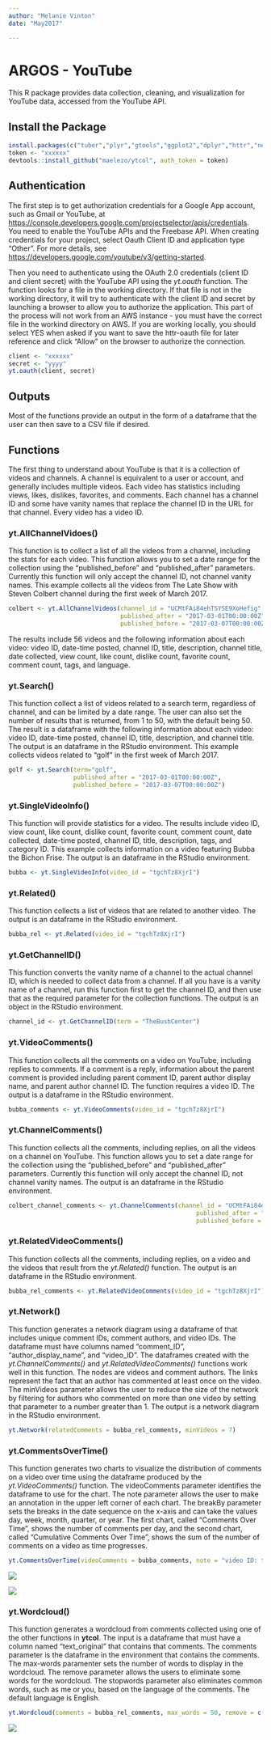 ```yaml
---
author: "Melanie Vinton"
date: "May2017"

---
```


# ARGOS - YouTube

This R package provides data collection, cleaning, and visualization for YouTube data, accessed from the YouTube API. 

## Install the Package
```r
install.packages(c("tuber","plyr","gtools","ggplot2","dplyr","httr","networkD3","scales"))
token <- "xxxxxx"
devtools::install_github("maelezo/ytcol", auth_token = token)
```


## Authentication
The first step is to get authorization credentials for a Google App account, such as Gmail or YouTube, at <https://console.developers.google.com/projectselector/apis/credentials>.  You need to enable the YouTube APIs and the Freebase API.  When creating credentials for your project, select Oauth Client ID and application type "Other". For more details, see <https://developers.google.com/youtube/v3/getting-started>.

Then you need to authenticate using the OAuth 2.0 credentials (client ID and client secret) with the YouTube API using the *yt.oauth* function.  The function looks for a \code{.httr-oauth} file in the working directory.  If that file is not in the working directory, it will try to authenticate with the client ID and secret by launching a browser to allow you to authorize the application.  This part of the process will not work from an AWS instance - you must have the correct file in the workind directory on AWS.  If you are working locally, you should select YES when asked if you want to save the httr-oauth file for later reference and click "Allow" on the browser to authorize the connection.

```r
client <- "xxxxxx"
secret <- "yyyy"
yt.oauth(client, secret)
```

## Outputs
Most of the functions provide an output in the form of a dataframe that the user can then save to a CSV file if desired.  

## Functions
The first thing to understand about YouTube is that it is a collection of videos and channels.  A channel is equivalent to a user or account, and generally includes multiple videos.  Each video has statistics including views, likes, dislikes, favorites, and comments.  Each channel has a channel ID and some have vanity names that replace the channel ID in the URL for that channel.  Every video has a video ID.

### yt.AllChannelVidoes()
This function is to collect a list of all the videos from a channel, including the stats for each video.  This function allows you to set a date range for the collection using the "published_before" and "published_after" parameters.  Currently this function will only accept the channel ID, not channel vanity names.   This example collects all the videos from The Late Show with Steven Colbert channel during the first week of March 2017.
```r
colbert <- yt.AllChannelVideos(channel_id = "UCMtFAi84ehTSYSE9XoHefig",
                               published_after = "2017-03-01T00:00:00Z",
                               published_before = "2017-03-07T00:00:00Z")
```
The results include 56 videos and the following information about each video:
video ID, date-time posted, channel ID, title, description, channel title, date collected, view count, like count, dislike count, favorite count, comment count, tags, and language.  

### yt.Search()
This function collect a list of videos related to a search term, regardless of channel, and can be limited by a date range.  The user can also set the number of results that is returned, from 1 to 50, with the default being 50.  The result is a dataframe with the following information about each video:  video ID, date-time posted, channel ID, title, description, and channel title.  The output is an dataframe in the RStudio environment.  This example collects videos related to "golf" in the first week of March 2017.
```r
golf <- yt.Search(term="golf", 
                  published_after = "2017-03-01T00:00:00Z",
                  published_before = "2017-03-07T00:00:00Z")
```



### yt.SingleVideoInfo()
This function will provide statistics for a video.  The results include video ID, view count, like count, dislike count, favorite count, comment count, date collected, date-time posted, channel ID, title, description, tags, and category ID.  This example collects information on a video featuring Bubba the Bichon Frise.  The output is an dataframe in the RStudio environment.
```r
bubba <- yt.SingleVideoInfo(video_id = "tgchTz8XjrI")
```

### yt.Related()
This function collects a list of videos that are related to another video. The output is an dataframe in the RStudio environment.
```r
bubba_rel <- yt.Related(video_id = "tgchTz8XjrI")
```


### yt.GetChannelID()
This function converts the vanity name of a channel to the actual channel ID, which is needed to collect data from a channel.  If all you have is a vanity name of a channel, run this function first to get the channel ID, and then use that as the required parameter for the collection functions.  The output is an object in the RStudio environment.
```r
channel_id <- yt.GetChannelID(term = "TheBushCenter")
```


### yt.VideoComments()
This function collects all the comments on a video on YouTube, including replies to comments.  If a comment is a reply, information about the parent comment is provided including parent comment ID, parent author display name, and parent author channel ID.  The function requires a video ID.  The output is a dataframe in the RStudio environment.
```r
bubba_comments <- yt.VideoComments(video_id = "tgchTz8XjrI")
```


### yt.ChannelComments()
This function collects all the comments, including replies, on all the videos on a channel on YouTube. This function allows you to set a date range for the collection using the "published_before" and "published_after" parameters.  Currently this function will only accept the channel ID, not channel vanity names.  The output is an dataframe in the RStudio environment.
```r
colbert_channel_comments <- yt.ChannelComments(channel_id = "UCMtFAi84ehTSYSE9XoHefig",
                                                    published_after = "2017-03-01T00:00:00Z",
                                                    published_before = "2017-03-02T00:00:00Z")
```

### yt.RelatedVideoComments()
This function collects all the comments, including replies, on a video and the videos that result from the *yt.Related()* function.  The output is an dataframe in the RStudio environment.

```r
bubba_rel_comments <- yt.RelatedVideoComments(video_id = "tgchTz8XjrI")
```

### yt.Network()
This function generates a network diagram using a dataframe of that includes unique comment IDs, comment authors, and video IDs.  The dataframe must have columns named "comment_ID", "author_display_name", and "video_ID".
The dataframes created with the *yt.ChannelComments()* and *yt.RelatedVideoComments()* functions work well in this function. The nodes are videos and comment authors. The links represent the fact that an author has commented at least once on the video.  The minVideos parameter allows the user to reduce the size of the network by filtering for authors who commented on more than one video by setting that parameter to a number greater than 1.  The output is a network diagram in the RStudio environment.
```r
yt.Network(relatedComments = bubba_rel_comments, minVideos = 7)
```

### yt.CommentsOverTime()
This function generates two charts to visualize the distribution of comments on a video over time using the dataframe produced by the *yt.VideoComments()* function.  The videoComments parameter identifies the dataframe to use for the chart. The note parameter allows the user to make an annotation in the upper left corner of each chart.  The breakBy parameter sets the breaks in the date sequence on the x-axis and can take the values day, week, month, quarter, or year.   The first chart, called "Comments Over Time", shows the number of comments per day, and the second chart, called "Cumulative Comments Over Time", shows the sum of the number of comments on a video as time progresses.  
```r
yt.CommentsOverTime(videoComments = bubba_comments, note = "video ID: tgchTz8XjrI", breakBy = "quarter")
```
![](C:/Users/melanie.c.vinton/Documents/INSCOM/youTube/Comments_over_Time.png)

![](C:/Users/melanie.c.vinton/Documents/INSCOM/youTube/CumulativeComments.png)

### yt.Wordcloud()
This function generates a wordcloud from comments collected using one of the other functions in **ytcol**.  The input is a dataframe that must have a column named "text_original" that contains that comments.  The comments parameter is the dataframe in the environment that contains the comments.  The max-words paramenter sets the number of words to display in the wordcloud.  The remove parameter allows the users to eliminate some words for the wordcloud.  The stopwords parameter also eliminates common words, such as me or you, based on the language of the comments.  The default language is English.  
```r
yt.Wordcloud(comments = bubba_rel_comments, max_words = 50, remove = c('hes','thats','can','cant'))
```
![](C:/Users/melanie.c.vinton/Documents/INSCOM/youTube/Bubba_wordcloud.png)
